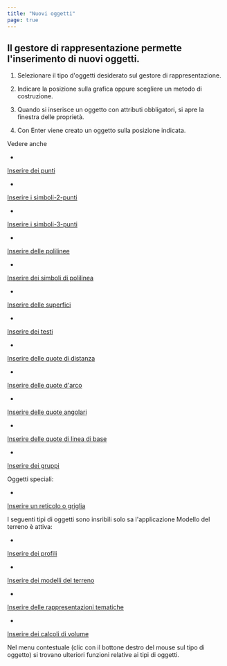 ```yaml
---
title: "Nuovi oggetti"
page: true
---
```

## Il gestore di rappresentazione permette l&#39;inserimento di nuovi oggetti.


1. Selezionare il tipo d&#39;oggetti desiderato sul gestore di rappresentazione.

2. Indicare la posizione sulla grafica oppure scegliere un metodo di costruzione.

3. Quando si inserisce un oggetto con attributi obbligatori, si apre la finestra delle propriet&#224;. 

4. Con <Border>Enter</Border>  viene creato un oggetto sulla posizione indicata.




Vedere anche

-  
[Inserire dei punti](../../darstellungsmanager/neueobjekte/punkt)

-  
[Inserire i simboli-2-punti](../../darstellungsmanager/neueobjekte/2-punkt_symbole)

-  
[Inserire i simboli-3-punti](../../darstellungsmanager/neueobjekte/3-punkt-symbole)

-  
[Inserire delle polilinee](../../darstellungsmanager/neueobjekte/linienzug)

-  
[Inserire dei simboli di polilinea](../../darstellungsmanager/neueobjekte/linienzugsymbole)

-  
[Inserire delle superfici](../../darstellungsmanager/neueobjekte/flaeche)

-  
[Inserire dei testi](../../darstellungsmanager/neueobjekte/texte)

-  
[Inserire delle quote di distanza](../../darstellungsmanager/neueobjekte/sperrbemassung)

-  
[Inserire delle quote d&#39;arco](../../darstellungsmanager/neueobjekte/bogenbemassung)

-  
[Inserire delle quote angolari](../../darstellungsmanager/neueobjekte/winkelbemassung)

-  
[Inserire delle quote di linea di base](../../darstellungsmanager/neueobjekte/basislinienbemassungen)

-  
[Inserire dei gruppi](../../darstellungsmanager/neueobjekte/gruppe)




Oggetti speciali:

-  
[Inserire un reticolo o griglia](../../darstellungsmanager/neueobjekte/hektarmarken)




I seguenti tipi di oggetti sono insribili solo sa l&#39;applicazione  <Italic> Modello del terreno </Italic>  &#232; attiva:

-  
[Inserire dei profili](../../darstellungsmanager/neueobjekte/profil)

-  
[Inserire dei modelli del terreno](../../darstellungsmanager/neueobjekte/gelaendemodell)

-  
[Inserire delle rappresentazioni tematiche](../../darstellungsmanager/neueobjekte/thematischedarstellung)

-  
[Inserire dei calcoli di volume](../../darstellungsmanager/neueobjekte/volumenberechnung)




Nel menu contestuale (clic con il  <Border>bottone destro del mouse</Border>  sul tipo di oggetto) si trovano ulteriori funzioni relative ai tipi di oggetti.
